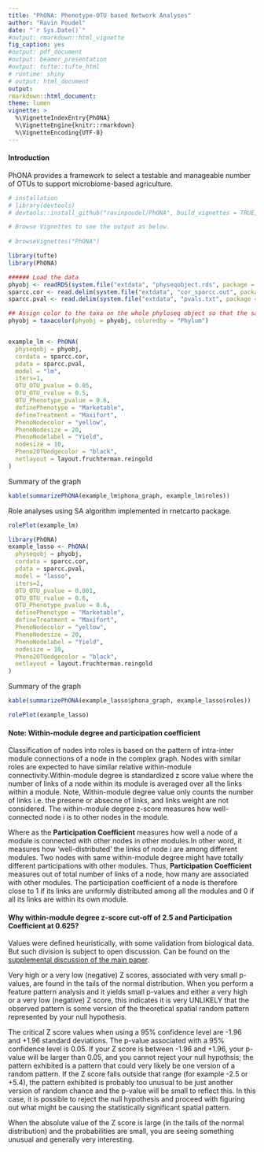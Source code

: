 ```yaml
---
title: "PhONA: Phenotype-OTU based Network Analyses"
author: "Ravin Poudel"
date: "`r Sys.Date()`"
#output: rmarkdown::html_vignette
fig_caption: yes
#output: pdf_document
#output: beamer_presentation
#output: tufte::tufte_html
# runtime: shiny
# output: html_document
output:
rmarkdown::html_document:
theme: lumen
vignette: >
  %\VignetteIndexEntry{PhONA}
  %\VignetteEngine{knitr::rmarkdown}
  %\VignetteEncoding{UTF-8}
---
```



#### Introduction

PhONA provides a framework to select a testable and manageable number of OTUs to support microbiome-based agriculture.

```r
# installation 
# library(devtools)
# devtools::install_github("ravinpoudel/PhONA", build_vignettes = TRUE, force = TRUE, auth = "5c5decd148f0378dcb762e7b14c3d1508ef49ba2")

# Browse Vignettes to see the output as below. 
 
# browseVignettes("PhONA")
```


```r
library(tufte)
library(PhONA)
```


```r
###### Load the data
phyobj <- readRDS(system.file("extdata", "physeqobject.rds", package = "PhONA"))
sparcc.cor <- read.delim(system.file("extdata", "cor_sparcc.out", package = "PhONA"), sep = "\t", header = T, row.names = 1)
sparcc.pval <- read.delim(system.file("extdata", "pvals.txt", package = "PhONA"), sep = "\t", header = T, row.names = 1)
```

```r

## Assign color to the taxa on the whole phyloseq object so that the same color is assigned for a taxon across treatments
phyobj = taxacolor(phyobj = phyobj, coloredby = "Phylum")



```


```r
example_lm <- PhONA(
  physeqobj = phyobj,
  cordata = sparcc.cor,
  pdata = sparcc.pval,
  model = "lm",
  iters=1,
  OTU_OTU_pvalue = 0.05,
  OTU_OTU_rvalue = 0.5,
  OTU_Phenotype_pvalue = 0.6,
  definePhenotype = "Marketable",
  defineTreatment = "Maxifort",
  PhenoNodecolor = "yellow",
  PhenoNodesize = 20,
  PhenoNodelabel = "Yield",
  nodesize = 10,
  Pheno2OTUedgecolor = "black",
  netlayout = layout.fruchterman.reingold
)

```


Summary of the graph

```r

kable(summarizePhONA(example_lm$phona_graph, example_lm$roles))

```


Role analyses using SA algorithm implemented in rnetcarto package. 

```r

rolePlot(example_lm)

```

```r
library(PhONA)
example_lasso <- PhONA(
  physeqobj = phyobj,
  cordata = sparcc.cor,
  pdata = sparcc.pval,
  model = "lasso",
  iters=2,
  OTU_OTU_pvalue = 0.001,
  OTU_OTU_rvalue = 0.6,
  OTU_Phenotype_pvalue = 0.6,
  definePhenotype = "Marketable",
  defineTreatment = "Maxifort",
  PhenoNodecolor = "yellow",
  PhenoNodesize = 20,
  PhenoNodelabel = "Yield",
  nodesize = 10,
  Pheno2OTUedgecolor = "black",
  netlayout = layout.fruchterman.reingold
)

```

Summary of the graph

```r

kable(summarizePhONA(example_lasso$phona_graph, example_lasso$roles))

```


```r

rolePlot(example_lasso)

```


#### Note: Within-module degree and participation coefficient
Classification of nodes into roles is based on the pattern of intra-inter module connections of a node in the complex graph. Nodes with similar roles are expected to have similar relative within-module connectivity.Within-module degree is standardized z score value where the number of links of a node within its module is averaged over all the links within a module. Note, Within-module degree value only counts the number of links i.e. the presene or absecne of links, and links weight are not considered. The within-module degree z-score measures how well-connected node i is to other nodes in the module.

Where as the **Participation Coefficient** measures how well a node of a module is connected with other nodes in other modules.In other word, it measures how ‘well-distributed’ the links of node i are among different modules. Two nodes with same within-module degree might have totally different participations with other modules. Thus, **Participation Coefficient** measures out of total number of links of a node, how many are associated with other modules. The participation coefficient of a node is therefore close to 1 if its links are uniformly distributed among all the modules and 0 if all its links are within its own module.

#### Why within-module degree z-score cut-off of 2.5 and Participation Coefficient at 0.625?

Values were defined heuristically, with some validation from biological data. But such division is subject to open discussion. Can be found on the [supplemental discussion of the main paper](https://static-content.springer.com/esm/art%3A10.1038%2Fnature03288/MediaObjects/41586_2005_BFnature03288_MOESM1_ESM.pdf).

Very high or a very low (negative) Z scores, associated with very small p-values, are found in the tails of the normal distribution. When you perform a feature pattern analysis and it yields small p-values and either a very high or a very low (negative) Z score, this indicates it is very UNLIKELY that the observed pattern is some version of the theoretical spatial random pattern represented by your null hypothesis.

The critical Z score values when using a 95% confidence level are -1.96 and +1.96 standard deviations. The p-value associated with a 95% confidence level is 0.05. If your Z score is between -1.96 and +1.96, your p-value will be larger than 0.05, and you cannot reject your null hypothsis; the pattern exhibited is a pattern that could very likely be one version of a random pattern. If the Z score falls outside that range (for example -2.5 or +5.4), the pattern exhibited is probably too unusual to be just another version of random chance and the p-value will be small to reflect this. In this case, it is possible to reject the null hypothesis and proceed with figuring out what might be causing the statistically significant spatial pattern.

When the absolute value of the Z score is large (in the tails of the normal distribution) and the probabilities are small, you are seeing something unusual and generally very interesting.
